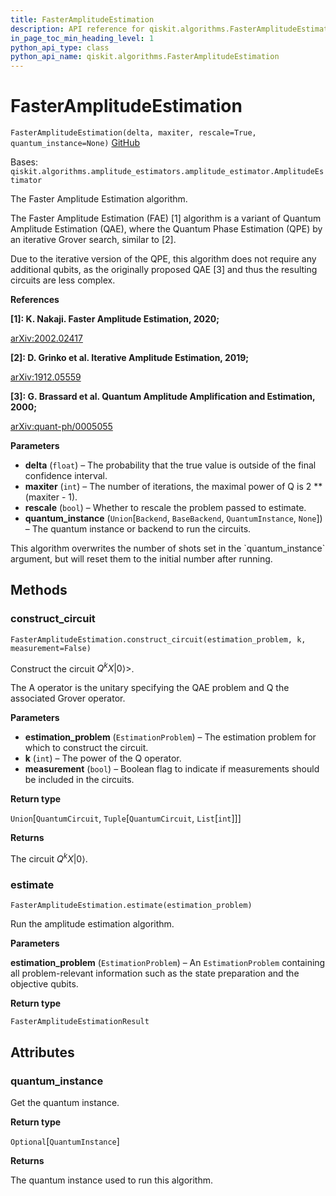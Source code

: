 ```yaml
---
title: FasterAmplitudeEstimation
description: API reference for qiskit.algorithms.FasterAmplitudeEstimation
in_page_toc_min_heading_level: 1
python_api_type: class
python_api_name: qiskit.algorithms.FasterAmplitudeEstimation
---
```


# FasterAmplitudeEstimation

<span id="qiskit.algorithms.FasterAmplitudeEstimation" />

`FasterAmplitudeEstimation(delta, maxiter, rescale=True, quantum_instance=None)` [GitHub](https://github.com/qiskit/qiskit/tree/stable/0.20/qiskit/algorithms/amplitude_estimators/fae.py "view source code")

Bases: `qiskit.algorithms.amplitude_estimators.amplitude_estimator.AmplitudeEstimator`

The Faster Amplitude Estimation algorithm.

The Faster Amplitude Estimation (FAE) \[1] algorithm is a variant of Quantum Amplitude Estimation (QAE), where the Quantum Phase Estimation (QPE) by an iterative Grover search, similar to \[2].

Due to the iterative version of the QPE, this algorithm does not require any additional qubits, as the originally proposed QAE \[3] and thus the resulting circuits are less complex.

**References**

**\[1]: K. Nakaji. Faster Amplitude Estimation, 2020;**

[arXiv:2002.02417](https://arxiv.org/pdf/2003.02417.pdf)

**\[2]: D. Grinko et al. Iterative Amplitude Estimation, 2019;**

[arXiv:1912.05559](http://arxiv.org/abs/1912.05559)

**\[3]: G. Brassard et al. Quantum Amplitude Amplification and Estimation, 2000;**

[arXiv:quant-ph/0005055](http://arxiv.org/abs/quant-ph/0005055)

**Parameters**

*   **delta** (`float`) – The probability that the true value is outside of the final confidence interval.
*   **maxiter** (`int`) – The number of iterations, the maximal power of Q is 2 \*\* (maxiter - 1).
*   **rescale** (`bool`) – Whether to rescale the problem passed to estimate.
*   **quantum\_instance** (`Union`\[`Backend`, `BaseBackend`, `QuantumInstance`, `None`]) – The quantum instance or backend to run the circuits.

<Admonition title="Note" type="note">
  This algorithm overwrites the number of shots set in the `quantum_instance` argument, but will reset them to the initial number after running.
</Admonition>

## Methods

### construct\_circuit

<span id="qiskit.algorithms.FasterAmplitudeEstimation.construct_circuit" />

`FasterAmplitudeEstimation.construct_circuit(estimation_problem, k, measurement=False)`

Construct the circuit $Q^k X |0\rangle>$.

The A operator is the unitary specifying the QAE problem and Q the associated Grover operator.

**Parameters**

*   **estimation\_problem** (`EstimationProblem`) – The estimation problem for which to construct the circuit.
*   **k** (`int`) – The power of the Q operator.
*   **measurement** (`bool`) – Boolean flag to indicate if measurements should be included in the circuits.

**Return type**

`Union`\[`QuantumCircuit`, `Tuple`\[`QuantumCircuit`, `List`\[`int`]]]

**Returns**

The circuit $Q^k X |0\rangle$.

### estimate

<span id="qiskit.algorithms.FasterAmplitudeEstimation.estimate" />

`FasterAmplitudeEstimation.estimate(estimation_problem)`

Run the amplitude estimation algorithm.

**Parameters**

**estimation\_problem** (`EstimationProblem`) – An `EstimationProblem` containing all problem-relevant information such as the state preparation and the objective qubits.

**Return type**

`FasterAmplitudeEstimationResult`

## Attributes

<span id="qiskit.algorithms.FasterAmplitudeEstimation.quantum_instance" />

### quantum\_instance

Get the quantum instance.

**Return type**

`Optional`\[`QuantumInstance`]

**Returns**

The quantum instance used to run this algorithm.

